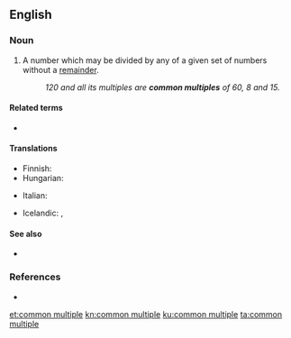 ==English==

===Noun===
{{en-noun}}

# {{lb|en|mathematics}} A number which may be divided by any of a given set of numbers without a [[remainder]].
#: ''120 and all its multiples are '''common multiples''' of 60, 8 and 15.''

====Related terms====
* {{l|en|least common multiple}}

====Translations====
{{trans-top|in math}}
* Finnish: {{t|fi|yhteinen jaettava}}
* Hungarian: {{t|hu|közös többszörös}}
{{trans-mid}}
* Italian: {{t|it|multiplo comune|m}}
{{trans-bottom}}

{{checktrans-top}}
* Icelandic: {{t-check|is|samfeldi|n}}, {{t-check|is|sameiginlegt margfeldi|n}}
{{trans-mid}}
{{trans-bottom}}

====See also====
* {{l|en|common divisor}}

===References===
* {{R:American Heritage 2000}}

[[et:common multiple]]
[[kn:common multiple]]
[[ku:common multiple]]
[[ta:common multiple]]